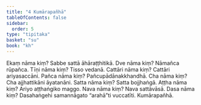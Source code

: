 ```yaml
---
title: "4 Kumārapañhā"
tableOfContents: false
sidebar:
  order: 5
type: "tipitaka"
basket: "su"
book: "kh"
---
```



<DynamicBreadcrumb />

<Division number="1" book="kh">

<Paragraph number="20" book="kh">
Ekaṃ nāma kiṃ? Sabbe sattā āhāraṭṭhitikā.
</Paragraph>

</Division>
<Division number="2" book="kh">

<Paragraph number="21" book="kh">
Dve nāma kiṃ? Nāmañca rūpañca.
</Paragraph>

</Division>
<Division number="3" book="kh">

<Paragraph number="22" book="kh">
Tīṇi nāma kiṃ? Tisso vedanā.
</Paragraph>

</Division>
<Division number="4" book="kh">

<Paragraph number="23" book="kh">
Cattāri nāma kiṃ? Cattāri ariyasaccāni.
</Paragraph>

</Division>
<Division number="5" book="kh">

<Paragraph number="24" book="kh">
Pañca nāma kiṃ? Pañcupādānakkhandhā.
</Paragraph>

</Division>
<Division number="6" book="kh">

<Paragraph number="25" book="kh">
Cha nāma kiṃ? Cha ajjhattikāni āyatanāni.
</Paragraph>

</Division>
<Division number="7" book="kh">

<Paragraph number="26" book="kh">
Satta nāma kiṃ? Satta bojjhaṅgā.
</Paragraph>

</Division>
<Division number="8" book="kh">

<Paragraph number="27" book="kh">
Aṭṭha nāma kiṃ? Ariyo aṭṭhaṅgiko maggo.
</Paragraph>

</Division>
<Division number="9" book="kh">

<Paragraph number="28" book="kh">
Nava nāma kiṃ? Nava sattāvāsā.
</Paragraph>

</Division>
<Division number="10" book="kh">

<Paragraph number="29" book="kh">
Dasa nāma kiṃ? Dasahaṅgehi samannāgato “arahā”ti vuccatīti.

</Paragraph>
</Division>

<Paragraph number="30" type="center" book="kh">
Kumārapañhā.
</Paragraph>